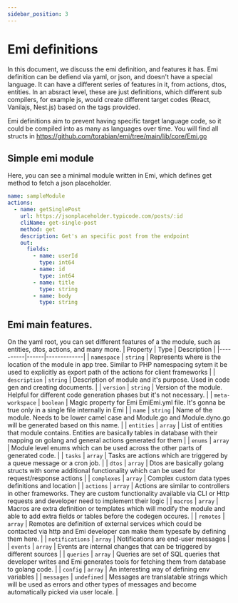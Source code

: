 ```yaml
---
sidebar_position: 3
---
```


# Emi definitions

In this document, we discuss the emi definition, and features it has. Emi definition can be defiend via yaml, or json,
and doesn't have a special language. It can have a different series of features in it, from actions, dtos, entities.
In an absract level, these are just definitions, which different sub compilers, for example js, would create
different target codes (React, Vanilajs, Nest.js) based on the tags provided.

Emi definitions aim to prevent having specific target language code, so it could be compiled into as many as languages over time.
You will find all structs in https://github.com/torabian/emi/tree/main/lib/core/Emi.go 
        
## Simple emi module
Here, you can see a minimal module written in Emi, which defines get method to fetch a json placeholder.
```yaml
name: sampleModule
actions:
  - name: getSinglePost
    url: https://jsonplaceholder.typicode.com/posts/:id
    cliName: get-single-post
    method: get
    description: Get's an specific post from the endpoint
    out:
      fields:
        - name: userId
          type: int64
        - name: id
          type: int64
        - name: title
          type: string
        - name: body
          type: string
```
## Emi main features.
On the yaml root, you can set different features of a the module, such as entities, dtos, actions, and many more.
| Property | Type | Description |
|----------|------|-------------|
| `namespace` | `string` | Represents where is the location of the module in app tree. Similar to PHP namespacing sytem it be used to explicitly as export path of the actions for client frameworks |
| `description` | `string` | Description of module and it's purpose. Used in code gen and creating documents. |
| `version` | `string` | Version of the module. Helpful for different code generation phases but it's not necessary. |
| `meta-workspace` | `boolean` | Magic property for Emi EmiEmi.yml file. It's gonna be true only in a single file internally in Emi |
| `name` | `string` | Name of the module. Needs to be lower camel case and Module.go and Module.dyno.go will be generated based on this name. |
| `entities` | `array` | List of entities that module contains. Entities are basically tables in database with their mapping on golang and general actions generated for them |
| `enums` | `array` | Module level enums which can be used across the other parts of generated code. |
| `tasks` | `array` | Tasks are actions which are triggered by a queue message or a cron job. |
| `dtos` | `array` | Dtos are basically golang structs with some additional functionality which can be used for request/response actions |
| `complexes` | `array` | Complex custom data types definitions and location |
| `actions` | `array` | Actions are similar to controllers in other frameworks. They are custom functionality available via CLI or Http requests and developer need to implement their logic |
| `macros` | `array` | Macros are extra definition or templates which will modify the module and able to add extra fields or tables before the codegen occures. |
| `remotes` | `array` | Remotes are definition of external services which could be contacted via http and Emi developer can make them typesafe by defining them here. |
| `notifications` | `array` | Notifications are end-user messages |
| `events` | `array` | Events are internal changes that can be triggered by different sources |
| `queries` | `array` | Queries are set of SQL queries that developer writes and Emi generates tools for fetching them from database to golang code. |
| `config` | `array` | An interesting way of defining env variables |
| `messages` | `undefined` | Messages are translatable strings which will be used as errors and other types of messages and become automatically picked via user locale. |